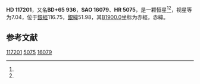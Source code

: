 {{Starbox begin
| name = HD 117201
}}
{{Starbox observe
| epoch = [[J2000.0|J2000.0]]
| constell = {{星座名待查}}<ref name=SIMBAD>{{cite web
 | url=http://simbad.u-strasbg.fr/simbad/sim-id?Ident=HR+5075
 | title=Pulsating variable Star
 | publisher=Centre de Données astronomiques de Strasbourg
 | work=SIMBAD
 | accessdate=2012-07-13
 | archive-date=2016-03-17
 | archive-url=https://web.archive.org/web/20160317021602/http://simbad.u-strasbg.fr/simbad/sim-id?Ident=HR+5075
 | dead-url=no
 }}</ref><ref name=DATA>{{cite web
 | url=http://vizier.u-strasbg.fr/viz-bin/VizieR-5?-out.add=.&-source=5050&-corr=PK=HR&-out.max=9999&HR=5075
 | title=VizieR Detailed Page
 | accessdate=2012-07-13
 | archive-date=2016-03-04
 | archive-url=https://web.archive.org/web/20160304231545/http://vizier.u-strasbg.fr/viz-bin/VizieR-5?-out.add=.&-source=5050&-corr=PK=HR&-out.max=9999&HR=5075
 | dead-url=no
 }}</ref>
| 星官 = 
| ra = {{RA|13|27|10.7}}<ref name=SIMBAD /><ref name=DATA />
| dec = {{DEC|+64|43|10}}<ref name=SIMBAD /><ref name=DATA />
| appmag_v = 7.04<ref name=SIMBAD /><ref name=DATA />
}}
{{Starbox character
| class = F0<ref name=SIMBAD /><ref name=DATA />
| b-v = 0.39<ref name=SIMBAD /><ref name=DATA />
| u-b = -0.01<ref name=SIMBAD /><ref name=DATA />
| r-i = <ref name=SIMBAD /><ref name=DATA />
| variable = 
}}
{{Starbox astrometry
| radial_v = -0.01
| prop_mo_ra = -15
| parallax = 
| p_error = 
}}
{{Starbox catalog
| names =BD+65 936，[[SAO星表|SAO]] 16079，[[HD星表|HD]] 117201，[[HR星表|HR]] 5075}}
{{Starbox reference |Simbad=HR+5075}}
{{Starbox end}}

'''HD 117201'''，又名'''BD+65 936'''，'''SAO 16079'''、'''HR 5075'''，是一颗恒星<ref name=SIMBAD /><ref name=DATA />，视星等为7.04，位于[[銀道座標系|銀經]]116.75，[[銀道座標系|銀緯]]51.98，其[[B1900.0|B1900.0]]坐标为赤經{{RA|13|23|48.6}}，赤緯{{DEC|+65|51.98|13}}。

== 参考文献 ==
{{reflist}}

{{star-stub}}

[[Category:HD和HDE天體|117201]]
[[Category:HR天體|5075]]
[[Category:SAO天體|16079]]